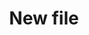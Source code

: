 ---
sidebarTitle: "Опасность VPN"
icon: "circle-exclamation"
iconType: "regular"
title: "New file"
description: "Description of your new file."
---